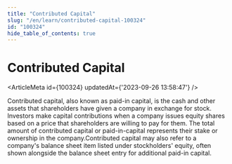```yaml
---
title: "Contributed Capital"
slug: "/en/learn/contributed-capital-100324"
id: "100324"
hide_table_of_contents: true
---
```



# Contributed Capital

<ArticleMeta id={100324} updatedAt={'2023-09-26 13:58:47'} />
<div className='border-solid border-b border-t-0 my-4 border-[var(--ifm-color-gray-300)]' />

Contributed capital, also known as paid-in capital, is the cash and other assets that shareholders have given a company in exchange for stock. Investors make capital contributions when a company issues equity shares based on a price that shareholders are willing to pay for them. The total amount of contributed capital or paid-in-capital represents their stake or ownership in the company.Contributed capital may also refer to a company's balance sheet item listed under stockholders' equity, often shown alongside the balance sheet entry for additional paid-in capital.
